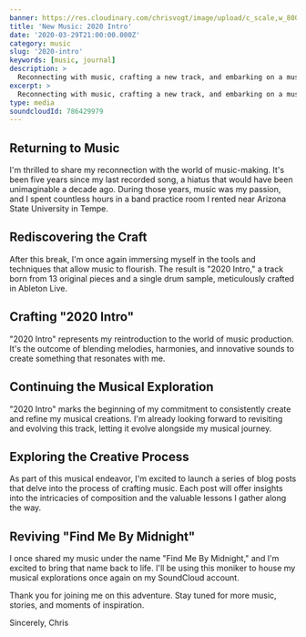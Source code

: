 ```yaml
---
banner: https://res.cloudinary.com/chrisvogt/image/upload/c_scale,w_800,f_auto/v1585544393/chrisvogt-me/thumbnails/Screen_Shot_2020-03-29_at_9.59.43_PM
title: 'New Music: 2020 Intro'
date: '2020-03-29T21:00:00.000Z'
category: music
slug: '2020-intro'
keywords: [music, journal]
description: >
  Reconnecting with music, crafting a new track, and embarking on a musical exploration. Follow my journey as I share insights and revive my musical persona.
excerpt: >
  Reconnecting with music, crafting a new track, and embarking on a musical exploration. Follow my journey as I share insights and revive my musical persona.
type: media
soundcloudId: 786429979
---
```


## Returning to Music

I'm thrilled to share my reconnection with the world of music-making. It's been five years since my last recorded song, a hiatus that would have been unimaginable a decade ago. During those years, music was my passion, and I spent countless hours in a band practice room I rented near Arizona State University in Tempe.

## Rediscovering the Craft

After this break, I'm once again immersing myself in the tools and techniques that allow music to flourish. The result is "2020 Intro," a track born from 13 original pieces and a single drum sample, meticulously crafted in Ableton Live.

## Crafting "2020 Intro"

"2020 Intro" represents my reintroduction to the world of music production. It's the outcome of blending melodies, harmonies, and innovative sounds to create something that resonates with me.

## Continuing the Musical Exploration

"2020 Intro" marks the beginning of my commitment to consistently create and refine my musical creations. I'm already looking forward to revisiting and evolving this track, letting it evolve alongside my musical journey.

## Exploring the Creative Process

As part of this musical endeavor, I'm excited to launch a series of blog posts that delve into the process of crafting music. Each post will offer insights into the intricacies of composition and the valuable lessons I gather along the way.

## Reviving "Find Me By Midnight"

I once shared my music under the name "Find Me By Midnight," and I'm excited to bring that name back to life. I'll be using this moniker to house my musical explorations once again on my SoundCloud account.

Thank you for joining me on this adventure. Stay tuned for more music, stories, and moments of inspiration.

Sincerely,
Chris